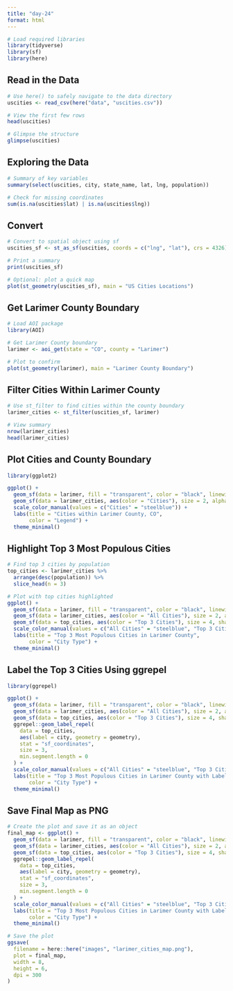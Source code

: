 ```yaml
---
title: "day-24"
format: html
---
```


```r
# Load required libraries
library(tidyverse)
library(sf)
library(here)
```

## Read in the Data 
```r
# Use here() to safely navigate to the data directory
uscities <- read_csv(here("data", "uscities.csv"))

# View the first few rows
head(uscities)

# Glimpse the structure
glimpse(uscities)
```

## Exploring the Data
```r
# Summary of key variables
summary(select(uscities, city, state_name, lat, lng, population))

# Check for missing coordinates
sum(is.na(uscities$lat) | is.na(uscities$lng))
```

## Convert 
```r
# Convert to spatial object using sf
uscities_sf <- st_as_sf(uscities, coords = c("lng", "lat"), crs = 4326)

# Print a summary
print(uscities_sf)

# Optional: plot a quick map
plot(st_geometry(uscities_sf), main = "US Cities Locations")
```
## Get Larimer County Boundary

```r
# Load AOI package
library(AOI)

# Get Larimer County boundary
larimer <- aoi_get(state = "CO", county = "Larimer")

# Plot to confirm
plot(st_geometry(larimer), main = "Larimer County Boundary")
```

## Filter Cities Within Larimer County
```r
# Use st_filter to find cities within the county boundary
larimer_cities <- st_filter(uscities_sf, larimer)

# View summary
nrow(larimer_cities)
head(larimer_cities)
```

## Plot Cities and County Boundary
```r
library(ggplot2)

ggplot() +
  geom_sf(data = larimer, fill = "transparent", color = "black", linewidth = 1) +
  geom_sf(data = larimer_cities, aes(color = "Cities"), size = 2, alpha = 0.7) +
  scale_color_manual(values = c("Cities" = "steelblue")) +
  labs(title = "Cities within Larimer County, CO",
       color = "Legend") +
  theme_minimal()
```

## Highlight Top 3 Most Populous Cities
```r
# Find top 3 cities by population
top_cities <- larimer_cities %>%
  arrange(desc(population)) %>%
  slice_head(n = 3)

# Plot with top cities highlighted
ggplot() +
  geom_sf(data = larimer, fill = "transparent", color = "black", linewidth = 1) +
  geom_sf(data = larimer_cities, aes(color = "All Cities"), size = 2, alpha = 0.6) +
  geom_sf(data = top_cities, aes(color = "Top 3 Cities"), size = 4, shape = 21, fill = "red") +
  scale_color_manual(values = c("All Cities" = "steelblue", "Top 3 Cities" = "red")) +
  labs(title = "Top 3 Most Populous Cities in Larimer County",
       color = "City Type") +
  theme_minimal()
```

## Label the Top 3 Cities Using ggrepel
```r
library(ggrepel)

ggplot() +
  geom_sf(data = larimer, fill = "transparent", color = "black", linewidth = 1) +
  geom_sf(data = larimer_cities, aes(color = "All Cities"), size = 2, alpha = 0.6) +
  geom_sf(data = top_cities, aes(color = "Top 3 Cities"), size = 4, shape = 21, fill = "red") +
  ggrepel::geom_label_repel(
    data = top_cities,
    aes(label = city, geometry = geometry),
    stat = "sf_coordinates",
    size = 3,
    min.segment.length = 0
  ) +
  scale_color_manual(values = c("All Cities" = "steelblue", "Top 3 Cities" = "red")) +
  labs(title = "Top 3 Most Populous Cities in Larimer County with Labels",
       color = "City Type") +
  theme_minimal()
```

## Save Final Map as PNG
```r
# Create the plot and save it as an object
final_map <- ggplot() +
  geom_sf(data = larimer, fill = "transparent", color = "black", linewidth = 1) +
  geom_sf(data = larimer_cities, aes(color = "All Cities"), size = 2, alpha = 0.6) +
  geom_sf(data = top_cities, aes(color = "Top 3 Cities"), size = 4, shape = 21, fill = "red") +
  ggrepel::geom_label_repel(
    data = top_cities,
    aes(label = city, geometry = geometry),
    stat = "sf_coordinates",
    size = 3,
    min.segment.length = 0
  ) +
  scale_color_manual(values = c("All Cities" = "steelblue", "Top 3 Cities" = "red")) +
  labs(title = "Top 3 Most Populous Cities in Larimer County with Labels",
       color = "City Type") +
  theme_minimal()

# Save the plot
ggsave(
  filename = here::here("images", "larimer_cities_map.png"),
  plot = final_map,
  width = 8,
  height = 6,
  dpi = 300
)
```








